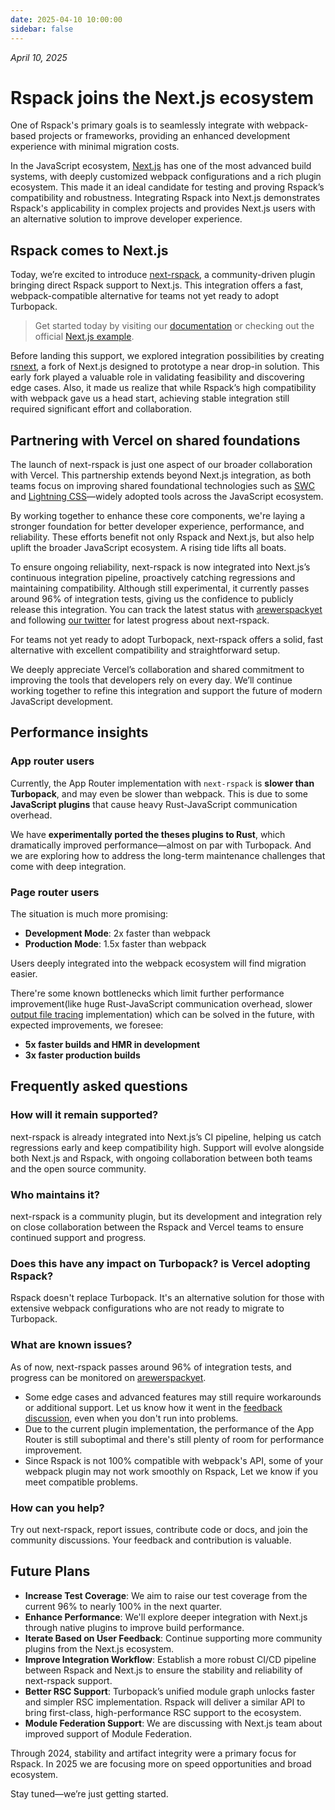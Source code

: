 ```yaml
---
date: 2025-04-10 10:00:00
sidebar: false
---
```


_April 10, 2025_

# Rspack joins the Next.js ecosystem

One of Rspack's primary goals is to seamlessly integrate with webpack-based projects or frameworks, providing an enhanced development experience with minimal migration costs.

In the JavaScript ecosystem, [Next.js](https://nextjs.org/) has one of the most advanced build systems, with deeply customized webpack configurations and a rich plugin ecosystem. This made it an ideal candidate for testing and proving Rspack’s compatibility and robustness. Integrating Rspack into Next.js demonstrates Rspack's applicability in complex projects and provides Next.js users with an alternative solution to improve developer experience.

## Rspack comes to Next.js

Today, we’re excited to introduce [next-rspack](https://www.npmjs.com/package/next-rspack), a community-driven plugin bringing direct Rspack support to Next.js. This integration offers a fast, webpack-compatible alternative for teams not yet ready to adopt Turbopack.

> Get started today by visiting our [documentation](/guide/tech/next) or checking out the official [Next.js example](https://github.com/vercel/next.js/tree/canary/examples/with-rspack).

Before landing this support, we explored integration possibilities by creating [rsnext](https://github.com/ScriptedAlchemy/rsnext/tree/rspack), a fork of Next.js designed to prototype a near drop-in solution. This early fork played a valuable role in validating feasibility and discovering edge cases. Also, it made us realize that while Rspack’s high compatibility with webpack gave us a head start, achieving stable integration still required significant effort and collaboration.

## Partnering with Vercel on shared foundations

The launch of next-rspack is just one aspect of our broader collaboration with Vercel. This partnership extends beyond Next.js integration, as both teams focus on improving shared foundational technologies such as [SWC](https://swc.rs/) and [Lightning CSS](https://lightningcss.dev/)—widely adopted tools across the JavaScript ecosystem.

By working together to enhance these core components, we're laying a stronger foundation for better developer experience, performance, and reliability. These efforts benefit not only Rspack and Next.js, but also help uplift the broader JavaScript ecosystem. A rising tide lifts all boats.

To ensure ongoing reliability, next-rspack is now integrated into Next.js’s continuous integration pipeline, proactively catching regressions and maintaining compatibility. Although still experimental, it currently passes around 96% of integration tests, giving us the confidence to publicly release this integration. You can track the latest status with [arewerspackyet](https://www.arewerspackyet.com/) and following [our twitter](https://x.com/rspack_dev) for latest progress about next-rspack.

For teams not yet ready to adopt Turbopack, next-rspack offers a solid, fast alternative with excellent compatibility and straightforward setup.

We deeply appreciate Vercel’s collaboration and shared commitment to improving the tools that developers rely on every day. We’ll continue working together to refine this integration and support the future of modern JavaScript development.

## Performance insights

### App router users

Currently, the App Router implementation with `next-rspack` is **slower than Turbopack**, and may even be slower than webpack. This is due to some **JavaScript plugins** that cause heavy Rust-JavaScript communication overhead.

We have **experimentally ported the theses plugins to Rust**, which dramatically improved performance—almost on par with Turbopack. And we are exploring how to address the long-term maintenance challenges that come with deep integration.

### Page router users

The situation is much more promising:

- **Development Mode**: 2x faster than webpack
- **Production Mode**: 1.5x faster than webpack

Users deeply integrated into the webpack ecosystem will find migration easier.

There're some known bottlenecks which limit further performance improvement(like huge Rust-JavaScript communication overhead, slower [output file tracing](https://nextjs.org/docs/pages/api-reference/config/next-config-js/output#how-it-works) implementation) which can be solved in the future, with expected improvements, we foresee:

- **5x faster builds and HMR in development**
- **3x faster production builds**

## Frequently asked questions

### How will it remain supported?

next-rspack is already integrated into Next.js’s CI pipeline, helping us catch regressions early and keep compatibility high. Support will evolve alongside both Next.js and Rspack, with ongoing collaboration between both teams and the open source community.

### Who maintains it?

next-rspack is a community plugin, but its development and integration rely on close collaboration between the Rspack and Vercel teams to ensure continued support and progress.

### Does this have any impact on Turbopack? is Vercel adopting Rspack?

Rspack doesn't replace Turbopack. It's an alternative solution for those with extensive webpack configurations who are not ready to migrate to Turbopack.

### What are known issues?

As of now, next-rspack passes around 96% of integration tests, and progress can be monitored on [arewerspackyet](https://www.arewerspackyet.com/).

- Some edge cases and advanced features may still require workarounds or additional support. Let us know how it went in the [feedback discussion](https://github.com/vercel/next.js/discussions/77800), even when you don't run into problems.
- Due to the current plugin implementation, the performance of the App Router is still suboptimal and there's still plenty of room for performance improvement.
- Since Rspack is not 100% compatible with webpack's API, some of your webpack plugin may not work smoothly on Rspack, Let we know if you meet compatible problems.

### How can you help?

Try out next-rspack, report issues, contribute code or docs, and join the community discussions. Your feedback and contribution is valuable.

## Future Plans

- **Increase Test Coverage**: We aim to raise our test coverage from the current 96% to nearly 100% in the next quarter.
- **Enhance Performance**: We'll explore deeper integration with Next.js through native plugins to improve build performance.
- **Iterate Based on User Feedback**: Continue supporting more community plugins from the Next.js ecosystem.
- **Improve Integration Workflow**: Establish a more robust CI/CD pipeline between Rspack and Next.js to ensure the stability and reliability of next-rspack support.
- **Better RSC Support**: Turbopack’s unified module graph unlocks faster and simpler RSC implementation. Rspack will deliver a similar API to bring first-class, high-performance RSC support to the ecosystem.
- **Module Federation Support**: We are discussing with Next.js team about improved support of Module Federation.

Through 2024, stability and artifact integrity were a primary focus for Rspack. In 2025 we are focusing more on speed opportunities and broad ecosystem.

Stay tuned—we’re just getting started.
